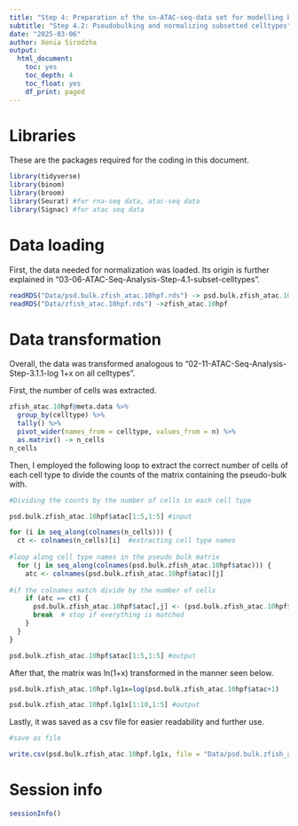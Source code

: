 ```yaml
---
title: "Step 4: Preparation of the sn-ATAC-seq-data set for modelling by Alexander Sasse's group"
subtitle: "Step 4.2: Pseudobulking and normalizing subsetted celltypes"
date: "2025-03-06"
author: Xenia Sirodzha
output:
  html_document: 
    toc: yes
    toc_depth: 4
    toc_float: yes
    df_print: paged
---
```


# Libraries 

These are the packages required for the coding in this document.
```r
library(tidyverse) 
library(binom)
library(broom)
library(Seurat) #for rna-seq data, atac-seq data
library(Signac) #for atac seq data
```

# Data loading

First, the data needed for normalization was loaded. Its origin is further explained in "03-06-ATAC-Seq-Analysis-Step-4.1-subset-celltypes".
```r
readRDS("Data/psd.bulk.zfish_atac.10hpf.rds") -> psd.bulk.zfish_atac.10hpf
readRDS("Data/zfish_atac.10hpf.rds") ->zfish_atac.10hpf
```

# Data transformation

Overall, the data was transformed analogous to "02-11-ATAC-Seq-Analysis-Step-3.1.1-log 1+x on all celltypes".

First, the number of cells was extracted.
```r
zfish_atac.10hpf@meta.data %>% 
  group_by(celltype) %>% 
  tally() %>% 
  pivot_wider(names_from = celltype, values_from = n) %>% 
  as.matrix() -> n_cells
n_cells
```


Then, I employed the following loop to extract the correct number of cells of each cell type to divide the counts of the matrix containing the pseudo-bulk with. 
```r
#Dividing the counts by the number of cells in each cell type

psd.bulk.zfish_atac.10hpf$atac[1:5,1:5] #input

for (i in seq_along(colnames(n_cells))) {
  ct <- colnames(n_cells)[i]  #extracting cell type names
  
#loop along cell type names in the pseudo bulk matrix
  for (j in seq_along(colnames(psd.bulk.zfish_atac.10hpf$atac))) {
    atc <- colnames(psd.bulk.zfish_atac.10hpf$atac)[j]  
    
#if the colnames match divide by the number of cells
    if (atc == ct) {
      psd.bulk.zfish_atac.10hpf$atac[,j] <- (psd.bulk.zfish_atac.10hpf$atac[, j] / n_cells[, i])*1000
      break  # stop if everything is matched 
    }
  }
}

psd.bulk.zfish_atac.10hpf$atac[1:5,1:5] #output

```

After that, the matrix was ln(1+x) transformed in the manner seen below.

```r
psd.bulk.zfish_atac.10hpf.lg1x=log(psd.bulk.zfish_atac.10hpf$atac+1)

psd.bulk.zfish_atac.10hpf.lg1x[1:10,1:5] #output
```

Lastly, it was saved as a csv file for easier readability and further use.
```r
#save as file

write.csv(psd.bulk.zfish_atac.10hpf.lg1x, file = "Data/psd.bulk.zfish_atac.10hpf.lg1x.csv")
```

# Session info 

```r
sessionInfo()
```
